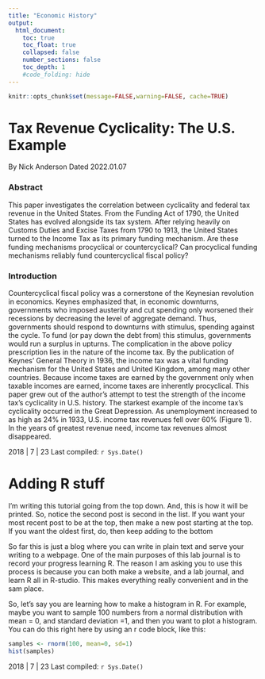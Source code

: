 ```yaml
---
title: "Economic History"
output:
  html_document:
    toc: true
    toc_float: true
    collapsed: false
    number_sections: false
    toc_depth: 1
    #code_folding: hide
---
```


```r
knitr::opts_chunk$set(message=FALSE,warning=FALSE, cache=TRUE)
```

# Tax Revenue Cyclicality: The U.S. Example

By Nick Anderson
Dated 2022.01.07

### Abstract

This paper investigates the correlation between cyclicality and federal tax revenue in the United States. From the Funding Act of 1790, the United States has evolved alongside its tax system. After relying heavily on Customs Duties and Excise Taxes from 1790 to 1913, the United States turned to the Income Tax as its primary funding mechanism. Are these funding mechanisms procyclical or countercyclical? Can procyclical funding mechanisms reliably fund countercyclical fiscal policy? 

### Introduction

  Countercyclical fiscal policy was a cornerstone of the Keynesian revolution in economics. Keynes emphasized that, in economic downturns, governments who imposed austerity and cut spending only worsened their recessions by decreasing the level of aggregate demand. Thus, governments should respond to downturns with stimulus, spending against the cycle. To fund (or pay down the debt from) this stimulus, governments would run a surplus in upturns.
  The complication in the above policy prescription lies in the nature of the income tax. By the publication of Keynes’ General Theory in 1936, the income tax was a vital funding mechanism for the United States and United Kingdom, among many other countries. Because income taxes are earned by the government only when taxable incomes are earned, income taxes are inherently procyclical. This paper grew out of the author’s attempt to test the strength of the income tax’s cyclicality in U.S. history. 
  The starkest example of the income tax’s cyclicality occurred in the Great Depression. As unemployment increased to as high as 24% in 1933, U.S. income tax revenues fell over 60% (Figure 1). In the years of greatest revenue need, income tax revenues almost disappeared. 



2018 | 7 | 23 Last compiled: `r Sys.Date()`


# Adding R stuff

I'm writing this tutorial going from the top down. And, this is how it will be printed. So, notice the second post is second in the list. If you want your most recent post to be at the top, then make a new post starting at the top. If you want the oldest first, do, then keep adding to the bottom

So far this is just a blog where you can write in plain text and serve your writing to a webpage. One of the main purposes of this lab journal is to record your progress learning R. The reason I am asking you to use this process is because you can both make a website, and a lab journal, and learn R all in R-studio. This makes everything really convenient and in the sam place. 

So, let's say you are learning how to make a histogram in R. For example, maybe you want to sample 100 numbers from a normal distribution with mean = 0, and standard deviation =1, and then you want to plot a histogram. You can do this right here by using an r code block, like this:

```r
samples <- rnorm(100, mean=0, sd=1)
hist(samples)
```

2018 | 7 | 23 Last compiled: `r Sys.Date()`
